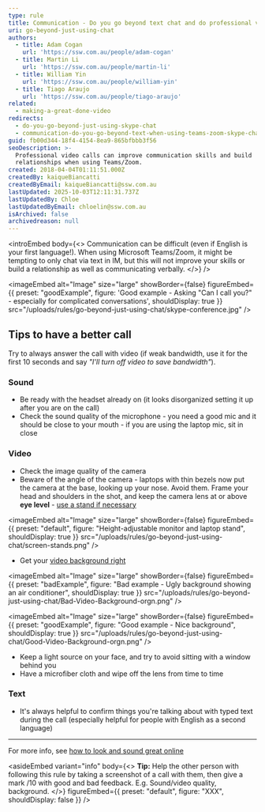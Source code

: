 ```yaml
---
type: rule
title: Communication - Do you go beyond text chat and do professional video calls?
uri: go-beyond-just-using-chat
authors:
  - title: Adam Cogan
    url: 'https://ssw.com.au/people/adam-cogan'
  - title: Martin Li
    url: 'https://ssw.com.au/people/martin-li'
  - title: William Yin
    url: 'https://ssw.com.au/people/william-yin'
  - title: Tiago Araujo
    url: 'https://ssw.com.au/people/tiago-araujo'
related:
  - making-a-great-done-video
redirects:
  - do-you-go-beyond-just-using-skype-chat
  - communication-do-you-go-beyond-text-when-using-teams-zoom-skype-chat
guid: fb00d344-18f4-4154-8ea9-865bfbbb3f56
seoDescription: >-
  Professional video calls can improve communication skills and build
  relationships when using Teams/Zoom.
created: 2018-04-04T01:11:51.000Z
createdBy: kaiqueBiancatti
createdByEmail: kaiqueBiancatti@ssw.com.au
lastUpdated: 2025-10-03T12:11:31.737Z
lastUpdatedBy: Chloe
lastUpdatedByEmail: chloelin@ssw.com.au
isArchived: false
archivedreason: null
---
```


<introEmbed
  body={<>
    Communication can be difficult (even if English is your first language!). When using Microsoft Teams/Zoom, it might be tempting to only chat via text in IM, but this will not improve your skills or build a relationship as well as communicating verbally.
  </>}
/>

<imageEmbed
  alt="Image"
  size="large"
  showBorder={false}
  figureEmbed={{
    preset: "goodExample",
    figure:
      'Good example - Asking "Can I call you?" - especially for complicated conversations',
    shouldDisplay: true
  }}
  src="/uploads/rules/go-beyond-just-using-chat/skype-conference.jpg"
/>

## Tips to have a better call

Try to always answer the call with video (if weak bandwidth, use it for the first 10 seconds and say *"I'll turn off video to save bandwidth"*).

### Sound

* Be ready with the headset already on (it looks disorganized setting it up after you are on the call)
* Check the sound quality of the microphone - you need a good mic and it should be close to your mouth - if you are using the laptop mic, sit in close

### Video

* Check the image quality of the camera
* Beware of the angle of the camera - laptops with thin bezels now put the camera at the base, looking up your nose. Avoid them. Frame your head and shoulders in the shot, and keep the camera lens at or above **eye level** - [use a stand if necessary](https://www.dicksmith.com.au/da/buy/kogan-height-adjustable-laptop-monitor-stand-kogan)

<imageEmbed
  alt="Image"
  size="large"
  showBorder={false}
  figureEmbed={{
    preset: "default",
    figure: "Height-adjustable monitor and laptop stand",
    shouldDisplay: true
  }}
  src="/uploads/rules/go-beyond-just-using-chat/screen-stands.png"
/>

* Get your [video background right](/video-background)

<imageEmbed
  alt="Image"
  size="large"
  showBorder={false}
  figureEmbed={{
    preset: "badExample",
    figure: "Bad example - Ugly background showing an air conditioner",
    shouldDisplay: true
  }}
  src="/uploads/rules/go-beyond-just-using-chat/Bad-Video-Background-orgn.png"
/>

<imageEmbed
  alt="Image"
  size="large"
  showBorder={false}
  figureEmbed={{
    preset: "goodExample",
    figure: "Good example - Nice background",
    shouldDisplay: true
  }}
  src="/uploads/rules/go-beyond-just-using-chat/Good-Video-Background-orgn.png"
/>

* Keep a light source on your face, and try to avoid sitting with a window behind you
* Have a microfiber cloth and wipe off the lens from time to time

### Text

* It's always helpful to confirm things you're talking about with typed text during the call (especially helpful for people with English as a second language)

***

For more info, see [how to look and sound great online](https://www.cnet.com/tech/computing/ultimate-webcam-tips-how-to-look-sound-great-online)

<asideEmbed
  variant="info"
  body={<>
    **Tip:** Help the other person with following this rule by taking a screenshot of a call with them, then give a mark /10 with good and bad feedback. E.g. Sound/video quality, background.
  </>}
  figureEmbed={{ preset: "default", figure: "XXX", shouldDisplay: false }}
/>
